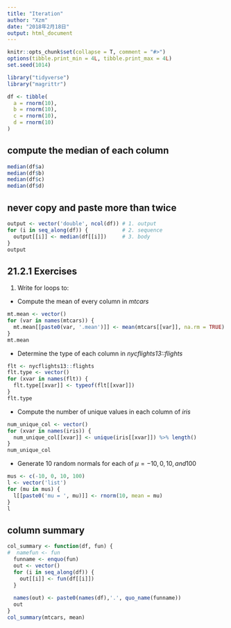 ```yaml
---
title: "Iteration"
author: "Xzm"
date: "2018年2月18日"
output: html_document
---
```

```r
knitr::opts_chunk$set(collapse = T, comment = "#>")
options(tibble.print_min = 4L, tibble.print_max = 4L)
set.seed(1014)
```

```r
library("tidyverse")
library("magrittr")
```

```r
df <- tibble(
  a = rnorm(10),
  b = rnorm(10),
  c = rnorm(10),
  d = rnorm(10)
)
```
## compute the median of each column
```r
median(df$a)
median(df$b)
median(df$c)
median(df$d)
```

## never copy and paste more than twice
```r
output <- vector('double', ncol(df)) # 1. output
for (i in seq_along(df)) {           # 2. sequence
  output[[i]] <- median(df[[i]])     # 3. body
}
output
```

## 21.2.1 Exercises
1. Write for loops to:
  - Compute the mean of every column in *mtcars*
```r
mt.mean <- vector()
for (var in names(mtcars)) {
  mt.mean[[paste0(var, '.mean')]] <- mean(mtcars[[var]], na.rm = TRUE)
}
mt.mean
```
 - Determine the type of each column in *nycflights13::flights*
```r
flt <- nycflights13::flights
flt.type <- vector()
for (xvar in names(flt)) {
  flt.type[[xvar]] <- typeof(flt[[xvar]])
}
flt.type
```
  - Compute the number of unique values in each column of *iris*
```r
num_unique_col <- vector()
for (xvar in names(iris)) {
  num_unique_col[[xvar]] <- unique(iris[[xvar]]) %>% length()
}
num_unique_col
```

 - Generate 10 random normals for each of $\mu = -10, 0, 10, and 100$ 
```r
mus <- c(-10, 0, 10, 100)
l <- vector('list')
for (mu in mus) {
  l[[paste0('mu = ', mu)]] <- rnorm(10, mean = mu)
}
l
```
 
## column summary
```r
col_summary <- function(df, fun) {
#  namefun <- fun
  funname <- enquo(fun)
  out <- vector()
  for (i in seq_along(df)) {
    out[[i]] <- fun(df[[i]])
  }
  
  names(out) <- paste0(names(df),'.', quo_name(funname))
  out
}
col_summary(mtcars, mean)
```

